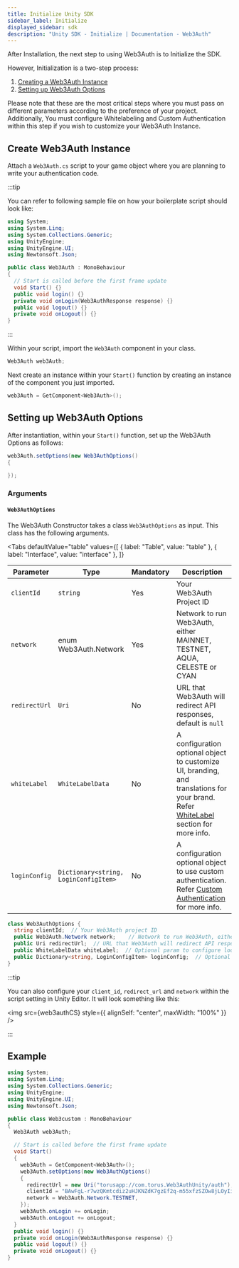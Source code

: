 ```yaml
---
title: Initialize Unity SDK
sidebar_label: Initialize
displayed_sidebar: sdk
description: "Unity SDK - Initialize | Documentation - Web3Auth"
---
```




After Installation, the next step to using Web3Auth is to Initialize the SDK.

However, Initialization is a two-step process:

1. [Creating a Web3Auth Instance](#create-web3auth-instance)
2. [Setting up Web3Auth Options](#setting-up-web3auth-options)

Please note that these are the most critical steps where you must pass on different parameters according to the preference of your project.
Additionally, You must configure Whitelabeling and Custom Authentication within this step if you wish to customize your Web3Auth Instance.

## Create Web3Auth Instance

Attach a `Web3Auth.cs` script to your game object where you are planning to write your authentication code.

:::tip

You can refer to following sample file on how your boilerplate script should look like:

```cs title="/Assets/Web3Auth.cs"
using System;
using System.Linq;
using System.Collections.Generic;
using UnityEngine;
using UnityEngine.UI;
using Newtonsoft.Json;

public class Web3Auth : MonoBehaviour
{
  // Start is called before the first frame update
  void Start() {}
  public void login() {}
  private void onLogin(Web3AuthResponse response) {}
  public void logout() {}
  private void onLogout() {}
}
```

:::

Within your script, import the `Web3Auth` component in your class.

```cs
Web3Auth web3Auth;
```

Next create an instance within your `Start()` function by creating an instance of the component you just imported.

```cs
web3Auth = GetComponent<Web3Auth>();
```

## Setting up Web3Auth Options

After instantiation, within your `Start()` function, set up the Web3Auth Options as follows:

```cs
web3Auth.setOptions(new Web3AuthOptions()
{

});
```

### Arguments

#### `Web3AuthOptions`

The Web3Auth Constructor takes a class `Web3AuthOptions` as input. This class has the following arguments.

<Tabs
  defaultValue="table"
  values={[
    { label: "Table", value: "table" },
    { label: "Interface", value: "interface" },
  ]}
>

<TabItem value="table">

| Parameter     | Type                                  | Mandatory | Description                                                                                                                                                     |
| ------------- | ------------------------------------- | --------- | --------------------------------------------------------------------------------------------------------------------------------------------------------------- |
| `clientId`    | `string`                              | Yes       | Your Web3Auth Project ID                                                                                                                                        |
| `network`     | enum Web3Auth.Network                 | Yes       | Network to run Web3Auth, either MAINNET, TESTNET, AQUA, CELESTE or CYAN                                                                                         |
| `redirectUrl` | `Uri`                                 | No        | URL that Web3Auth will redirect API responses, default is `null`                                                                                                |
| `whiteLabel`  | `WhiteLabelData`                      | No        | A configuration optional object to customize UI, branding, and translations for your brand. Refer [WhiteLabel](/pnp/features/whitelabel) section for more info. |
| `loginConfig` | `Dictionary<string, LoginConfigItem>` | No        | A configuration optional object to use custom authentication. Refer [Custom Authentication](/pnp/features/custom-authentication) for more info.                 |

</TabItem>

<TabItem value="interface">

```cs
class Web3AuthOptions {
  string clientId;  // Your Web3Auth project ID
  public Web3Auth.Network network;    // Network to run Web3Auth, either MAINNET, TESTNET, AQUA, CELESTE or CYAN
  public Uri redirectUrl;  // URL that Web3Auth will redirect API responses
  public WhiteLabelData whiteLabel;  // Optional param to configure look
  public Dictionary<string, LoginConfigItem> loginConfig;  // Optional
}
```

</TabItem>

</Tabs>

:::tip

You can also configure your `client_id`, `redirect_url` and `network` within the script setting in Unity Editor. It will look something like this:

<img src={web3authCS} style={{ alignSelf: "center", maxWidth: "100%" }} />

:::

## Example

```cs
using System;
using System.Linq;
using System.Collections.Generic;
using UnityEngine;
using UnityEngine.UI;
using Newtonsoft.Json;

public class Web3custom : MonoBehaviour
{
  Web3Auth web3Auth;

  // Start is called before the first frame update
  void Start()
  {
    web3Auth = GetComponent<Web3Auth>();
    web3Auth.setOptions(new Web3AuthOptions()
    {
      redirectUrl = new Uri("torusapp://com.torus.Web3AuthUnity/auth"),
      clientId = "BAwFgL-r7wzQKmtcdiz2uHJKNZdK7gzEf2q-m55xfzSZOw8jLOyIi4AVvvzaEQO5nv2dFLEmf9LBkF8kaq3aErg",
      network = Web3Auth.Network.TESTNET,
    });
    web3Auth.onLogin += onLogin;
    web3Auth.onLogout += onLogout;
  }
  public void login() {}
  private void onLogin(Web3AuthResponse response) {}
  public void logout() {}
  private void onLogout() {}
}

```

